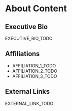 # About Content

## Executive Bio
EXECUTIVE_BIO_TODO

## Affiliations
- AFFILIATION_1_TODO
- AFFILIATION_2_TODO
- AFFILIATION_3_TODO

## External Links
EXTERNAL_LINK_TODO
